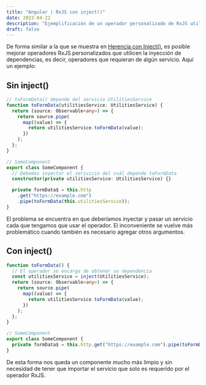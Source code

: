 ---
title: "Angular | RxJS con inject()"
date: 2023-04-22
description: "Ejemplificación de un operador personalizado de RxJS utilizando inject()"
draft: false
---

De forma similar a la que se muestra en [Herencia con Inject()](./angular-inject-inheritance), es posible mejorar operadores RxJS personalizados que utilicen la inyección de dependencias, es decir, operadores que requieran de algún servicio. Aquí un ejemplo:

## Sin inject()

```typescript
// toFormData() depende del servicio UtilitiesService
function toFormData(utilitiesService: UtilitiesService) {
  return (source: Observable<any>) => {
    return source.pipe(
      map((value) => {
        return utilitiesService.toFormData(value);
      })
    );
  };
}

// SomeComponent
export class SomeComponent {
  // Debemos inyectar el serivicio del cuál depende toFormData
  constructor(private utilitiesService: UtilitiesService) {}

  private formData$ = this.http
    .get("https://example.com")
    .pipe(toFormData(this.utilitiesService));
}
```

El problema se encuentra en que deberíamos inyectar y pasar un servicio cada que tengamos que usar el operador. El inconveniente se vuelve más problemático cuando también es necesario agregar otros argumentos.

## Con inject()

```typescript
function toFormData() {
  // El operador se encarga de obtener su dependencia
  const utilitiesService = inject(UtilitiesService);
  return (source: Observable<any>) => {
    return source.pipe(
      map((value) => {
        return utilitiesService.toFormData(value);
      })
    );
  };
}

// SomeComponent
export class SomeComponent {
  private formData$ = this.http.get("https://example.com").pipe(toFormData());
}
```

De esta forma nos queda un componente mucho más limpio y sin necesidad de tener que importar el servicio que solo es requerido por el operador RxJS.
